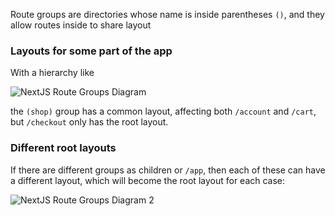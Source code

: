 Route groups are directories whose name is inside parentheses `()`, and they allow routes inside to share layout

### Layouts for some part of the app

With a hierarchy like

<Image
  src="NextJS-Route-Groups-1.svg"
  width={1920}
  height={1080}
  alt="NextJS Route Groups Diagram"
/>

the `(shop)` group has a common layout, affecting both `/account` and `/cart`, but `/checkout` only has the root layout.

### Different root layouts

If there are different groups as children or `/app`, then each of these can have a different layout, which will become the root layout for each case:

<Image
  src="NextJS-Route-Groups-2.svg"
  width={1920}
  height={1080}
  alt="NextJS Route Groups Diagram 2"
/>
